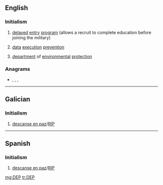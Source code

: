 {{also|dep|đẹp|dép}}
==English==

===Initialism===
{{rfc-header|Initialism}}
{{en-initialism}}

# {{label|en|US|military}} [[delayed]] [[entry]] [[program]] (allows a recruit to complete education before joining the military)
# {{label|en|computing}} [[data]] [[execution]] [[prevention]]
# [[department]] of [[environmental]] [[protection]]

===Anagrams===
* {{l|en|EDP}}, {{l|en|PDE}}, {{l|en|ped}}, {{l|en|PED}}

----

==Galician==

===Initialism===
{{rfc-header|Initialism}}
{{head|gl|initialism}}

# [[descanse en paz]]/[[RIP]]

----

==Spanish==

===Initialism===
{{rfc-header|Initialism}}
{{head|es|initialism}}

# [[descanse en paz]]/[[RIP]]

[[mg:DEP]]
[[tr:DEP]]
